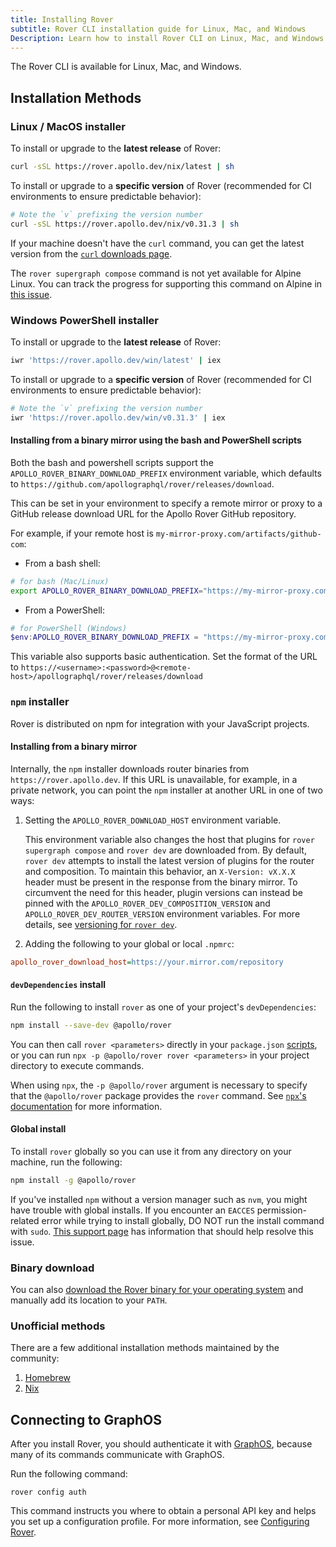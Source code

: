 ```yaml
---
title: Installing Rover
subtitle: Rover CLI installation guide for Linux, Mac, and Windows
Description: Learn how to install Rover CLI on Linux, Mac, and Windows with step-by-step instructions. Optimize your GraphQL graph management today.
---
```


The Rover CLI is available for Linux, Mac, and Windows.

## Installation Methods

### Linux / MacOS installer

To install or upgrade to the **latest release** of Rover:

```bash
curl -sSL https://rover.apollo.dev/nix/latest | sh
```

To install or upgrade to a **specific version** of Rover (recommended for CI environments to ensure predictable behavior):

```bash
# Note the `v` prefixing the version number
curl -sSL https://rover.apollo.dev/nix/v0.31.3 | sh
```

If your machine doesn't have the `curl` command, you can get the latest version from the [`curl` downloads page](https://curl.se/download.html).

<Note>

The `rover supergraph compose` command is not yet available for Alpine Linux. You can track the progress for supporting this command on Alpine in [this issue](https://github.com/apollographql/rover/issues/537).

</Note>

### Windows PowerShell installer

To install or upgrade to the **latest release** of Rover:

```bash
iwr 'https://rover.apollo.dev/win/latest' | iex
```

To install or upgrade to a **specific version** of Rover (recommended for CI environments to ensure predictable behavior):

```bash
# Note the `v` prefixing the version number
iwr 'https://rover.apollo.dev/win/v0.31.3' | iex
```

#### Installing from a binary mirror using the bash and PowerShell scripts

Both the bash and powershell scripts support the `APOLLO_ROVER_BINARY_DOWNLOAD_PREFIX` environment variable,
which defaults to `https://github.com/apollographql/rover/releases/download`.

This can be set in your environment to specify a remote mirror or proxy to a GitHub release download URL for the Apollo Rover GitHub repository.

For example, if your remote host is `my-mirror-proxy.com/artifacts/github-com`:

- From a bash shell:

```bash
# for bash (Mac/Linux)
export APOLLO_ROVER_BINARY_DOWNLOAD_PREFIX="https://my-mirror-proxy.com/artifacts/github-com/apollographql/rover/releases/download"
```

- From a PowerShell:

```powershell
# for PowerShell (Windows)
$env:APOLLO_ROVER_BINARY_DOWNLOAD_PREFIX = "https://my-mirror-proxy.com/artifacts/github-com/apollographql/rover/releases/download"
```

This variable also supports basic authentication.
Set the format of the URL to `https://<username>:<password>@<remote-host>/apollographql/rover/releases/download`

### `npm` installer

Rover is distributed on npm for integration with your JavaScript projects.

#### Installing from a binary mirror

Internally, the `npm` installer downloads router binaries from `https://rover.apollo.dev`. If this URL is unavailable, for example, in a private network, you can point the `npm` installer at another URL in one of two ways:

1. Setting the `APOLLO_ROVER_DOWNLOAD_HOST` environment variable.

   <Note>

   This environment variable also changes the host that plugins for `rover supergraph compose` and `rover dev` are downloaded from. By default, `rover dev` attempts to install the latest version of plugins for the router and composition. To maintain this behavior, an `X-Version: vX.X.X` header must be present in the response from the binary mirror. To circumvent the need for this header, plugin versions can instead be pinned with the `APOLLO_ROVER_DEV_COMPOSITION_VERSION` and `APOLLO_ROVER_DEV_ROUTER_VERSION` environment variables. For more details, see [versioning for `rover dev`](./commands/dev/#versioning).

   </Note>

1. Adding the following to your global or local `.npmrc`:

```ini
apollo_rover_download_host=https://your.mirror.com/repository
```

#### `devDependencies` install

Run the following to install `rover` as one of your project's `devDependencies`:

```bash
npm install --save-dev @apollo/rover
```

You can then call `rover <parameters>` directly in your `package.json` [scripts](https://docs.npmjs.com/cli/v6/using-npm/scripts), or you can run `npx -p @apollo/rover rover <parameters>` in your project directory to execute commands.

<Note>

When using `npx`, the `-p @apollo/rover` argument is necessary to specify that the `@apollo/rover` package provides the `rover` command. See [`npx`'s documentation](https://www.npmjs.com/package/npx#description) for more information.

</Note>

#### Global install

To install `rover` globally so you can use it from any directory on your machine, run the following:

```bash
npm install -g @apollo/rover
```

<Note>

If you've installed `npm` without a version manager such as `nvm`, you might have trouble with global installs. If you encounter an `EACCES` permission-related error while trying to install globally, DO NOT run the install command with `sudo`. [This support page](https://docs.npmjs.com/resolving-eacces-permissions-errors-when-installing-packages-globally) has information that should help resolve this issue.

</Note>

### Binary download

You can also [download the Rover binary for your operating system](https://github.com/apollographql/rover/releases) and manually add its location to your `PATH`.

### Unofficial methods

There are a few additional installation methods maintained by the community:

1. [Homebrew](https://formulae.brew.sh/formula/rover#default)
2. [Nix](https://search.nixos.org/packages?channel=unstable&show=rover&from=0&size=50&sort=relevance&type=packages&query=rover)

## Connecting to GraphOS

After you install Rover, you should authenticate it with [GraphOS](/graphos/), because many of its commands communicate with GraphOS.

Run the following command:

```shell
rover config auth
```

This command instructs you where to obtain a personal API key and helps you set up a configuration profile. For more information, see [Configuring Rover](./configuring).
